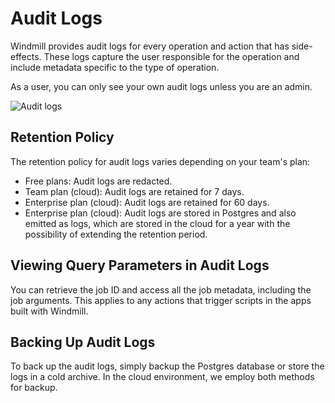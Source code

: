 
# Audit Logs

Windmill provides audit logs for every operation and action that has side-effects. These logs capture the user responsible for the operation and include metadata specific to the type of operation.

As a user, you can only see your own audit logs unless you are an admin.

![Audit logs](./audit_logs.png "Audit Logs")

<div class="grid grid-cols-2 gap-6 mb-4">
    <DocCard
    	title="Runs Menu"
    	description="The Runs menu is another feature that allows you to visualise all past and future runs."
    	href="/docs/core_concepts/audit_logs"
    />
</div>

## Retention Policy

The retention policy for audit logs varies depending on your team's plan:
- Free plans: Audit logs are redacted.
- Team plan (cloud): Audit logs are retained for 7 days.
- Enterprise plan (cloud): Audit logs are retained for 60 days.
- Enterprise plan (cloud): Audit logs are stored in Postgres and also emitted as logs, which are stored in the cloud for a year with the possibility of extending the retention period.

## Viewing Query Parameters in Audit Logs

You can retrieve the job ID and access all the job metadata, including the job arguments. This applies to any actions that trigger scripts in the apps built with Windmill.

## Backing Up Audit Logs

To back up the audit logs, simply backup the Postgres database or store the logs in a cold archive. In the cloud environment, we employ both methods for backup.